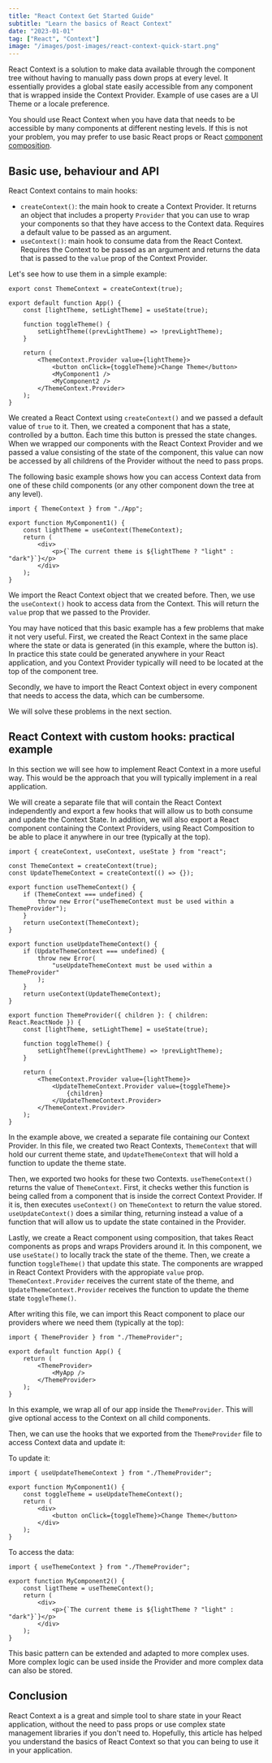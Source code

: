 ```yaml
---
title: "React Context Get Started Guide"
subtitle: "Learn the basics of React Context"
date: "2023-01-01"
tag: ["React", "Context"]
image: "/images/post-images/react-context-quick-start.png"
---
```


React Context is a solution to make data available through the component tree without having to manually pass down props at every level. It essentially provides a global state easily accessible from any component that is wrapped inside the Context Provider. Example of use cases are a UI Theme or a locale preference.

You should use React Context when you have data that needs to be accessible by many components at different nesting levels. If this is not your problem, you may prefer to use basic React props or React [component composition](https://reactjs.org/docs/composition-vs-inheritance.html).

## Basic use, behaviour and API

React Context contains to main hooks:

-   `createContext()`: the main hook to create a Context Provider. It returns an object that includes a property `Provider` that you can use to wrap your components so that they have access to the Context data. Requires a default value to be passed as an argument.
-   `useContext()`: main hook to consume data from the React Context. Requires the Context to be passed as an argument and returns the data that is passed to the `value` prop of the Context Provider.

Let's see how to use them in a simple example:

```tsx
export const ThemeContext = createContext(true);

export default function App() {
    const [lightTheme, setLightTheme] = useState(true);

    function toggleTheme() {
        setLightTheme((prevLightTheme) => !prevLightTheme);
    }

    return (
        <ThemeContext.Provider value={lightTheme}>
            <button onClick={toggleTheme}>Change Theme</button>
            <MyComponent1 />
            <MyComponent2 />
        </ThemeContext.Provider>
    );
}
```

We created a React Context using `createContext()` and we passed a default value of `true` to it. Then, we created a component that has a state, controlled by a button. Each time this button is pressed the state changes. When we wrapped our components with the React Context Provider and we passed a value consisting of the state of the component, this value can now be accessed by all childrens of the Provider without the need to pass props.

The following basic example shows how you can access Context data from one of these child components (or any other component down the tree at any level).

```tsx
import { ThemeContext } from "./App";

export function MyComponent1() {
    const lightTheme = useContext(ThemeContext);
    return (
        <div>
            <p>{`The current theme is ${lightTheme ? "light" : "dark"}`}</p>
        </div>
    );
}
```

We import the React Context object that we created before. Then, we use the `useContext()` hook to access data from the Context. This will return the `value` prop that we passed to the Provider.

You may have noticed that this basic example has a few problems that make it not very useful. First, we created the React Context in the same place where the state or data is generated (in this example, where the button is). In practice this state could be generated anywhere in your React application, and you Context Provider typically will need to be located at the top of the component tree.

Secondly, we have to import the React Context object in every component that needs to access the data, which can be cumbersome.

We will solve these problems in the next section.

## React Context with custom hooks: practical example

In this section we will see how to implement React Context in a more useful way. This would be the approach that you will typically implement in a real application.

We will create a separate file that will contain the React Context independently and export a few hooks that will allow us to both consume and update the Context State. In addition, we will also export a React component containing the Context Providers, using React Composition to be able to place it anywhere in our tree (typically at the top).

```tsx
import { createContext, useContext, useState } from "react";

const ThemeContext = createContext(true);
const UpdateThemeContext = createContext(() => {});

export function useThemeContext() {
    if (ThemeContext === undefined) {
        throw new Error("useThemeContext must be used within a ThemeProvider");
    }
    return useContext(ThemeContext);
}

export function useUpdateThemeContext() {
    if (UpdateThemeContext === undefined) {
        throw new Error(
            "useUpdateThemeContext must be used within a ThemeProvider"
        );
    }
    return useContext(UpdateThemeContext);
}

export function ThemeProvider({ children }: { children: React.ReactNode }) {
    const [lightTheme, setLightTheme] = useState(true);

    function toggleTheme() {
        setLightTheme((prevLightTheme) => !prevLightTheme);
    }

    return (
        <ThemeContext.Provider value={lightTheme}>
            <UpdateThemeContext.Provider value={toggleTheme}>
                {children}
            </UpdateThemeContext.Provider>
        </ThemeContext.Provider>
    );
}
```

In the example above, we created a separate file containing our Context Provider. In this file, we created two React Contexts, `ThemeContext` that will hold our current theme state, and `UpdateThemeContext` that will hold a function to update the theme state.

Then, we exported two hooks for these two Contexts. `useThemeContext()` returns the value of `ThemeContext`. First, it checks wether this function is being called from a component that is inside the correct Context Provider. If it is, then executes `useContext()` on `ThemeContext` to return the value stored. `useUpdateContext()` does a similar thing, returning instead a value of a function that will allow us to update the state contained in the Provider.

Lastly, we create a React component using composition, that takes React components as props and wraps Providers around it. In this component, we use `useState()` to locally track the state of the theme. Then, we create a function `toggleTheme()` that update this state. The components are wrapped in React Context Providers with the appropiate `value` prop. `ThemeContext.Provider` receives the current state of the theme, and `UpdateThemeContext.Provider` receives the function to update the theme state `toggleTheme()`.

After writing this file, we can import this React component to place our providers where we need them (typically at the top):

```tsx
import { ThemeProvider } from "./ThemeProvider";

export default function App() {
    return (
        <ThemeProvider>
            <MyApp />
        </ThemeProvider>
    );
}
```

In this example, we wrap all of our app inside the `ThemeProvider`. This will give optional access to the Context on all child components.

Then, we can use the hooks that we exported from the `ThemeProvider` file to access Context data and update it:

To update it:

```tsx
import { useUpdateThemeContext } from "./ThemeProvider";

export function MyComponent1() {
    const toggleTheme = useUpdateThemeContext();
    return (
        <div>
            <button onClick={toggleTheme}>Change Theme</button>
        </div>
    );
}
```

To access the data:

```tsx
import { useThemeContext } from "./ThemeProvider";

export function MyComponent2() {
    const ligtTheme = useThemeContext();
    return (
        <div>
            <p>{`The current theme is ${lightTheme ? "light" : "dark"}`}</p>
        </div>
    );
}
```

This basic pattern can be extended and adapted to more complex uses. More complex logic can be used inside the Provider and more complex data can also be stored.

## Conclusion

React Context a is a great and simple tool to share state in your React application, without the need to pass props or use complex state management libraries if you don't need to. Hopefully, this article has helped you understand the basics of React Context so that you can being to use it in your application.
